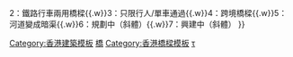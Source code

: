 {{Navbox
|name = 香港跨河橋樑
|title = [[:Category:香港跨河橋樑|香港河上橋樑]]
|image = [[File:Flag of Hong Kong.svg|100px]]
|bodyclass = hlist

|group1 = 香港 
|list1 = 
* [[堅拿道天橋]]<sup>5</sup> 
* [[火龍徑]]<sup>3</sup>
* [[警校道]]
* [[南朗山道]]
* [[黃泥涌峽天橋]]<sup>5</sup>
* [[鴨脷洲大橋]]

|group2 = 九龍和新九龍
|list2 = {{Navbox|subgroup
  |group1 = [[啟德河]]
  |list1 = 
* [[蒲崗村道]]<sup>5</sup>
* [[彩虹道]]<sup>5</sup>
* [[沙田坳道]]
* [[大成街]]
* [[樂善道]]
* [[太子道東]]
* [[世運道]]<sup>5</sup>
* [[承啟道]]<sup>5</sup>
* [[啟福道]]
* [[啟德橋]]{{small|（<del>[[承豐道]]</del>）}}
  |group2 = [[翠屏河]]
  |list2 = 
* [[鯉魚門道]]<sup>2</sup>
* [[成業街]]
* [[偉業街]]
* [[觀塘繞道]]
  }}

|group3 = 新界
|list3 = {{Navbox|subgroup
  |group1 = [[錦田河]]／[[山貝河]]
  |list1 = 
* [[便母橋]]<sup>3</sup>
* [[紅毛橋]]{{small|（[[青山公路#潭尾段|青山公路 - 潭尾段]]）}}
* [[富業街]]
* [[朗業街]]
* [[元朗安樂路]]
* [[媽橫路]]
* [[屯馬綫]]{{small|（[[西鐵綫]][[元朗站 (屯馬綫)|元朗站]]至鳳池路）}}<sup>1</sup>
* 鳳池路
* [[元朗安寧路]]
* [[元朗大馬路]]
* [[教育路 (香港)|教育路]]
* [[馬棠路]]
* [[大樹下西路]]
* [[十八鄉路]]
* [[元朗公路]]
* [[錦慶路]]
* [[江太路]]
* [[錦田公路]]
* [[錦河路]]
* [[錦上路]]
* [[東匯路]]
* [[八鄉路]]
  |group2 = [[林村河]]
  |list2 = 
* [[吐露港公路]]
* [[大埔太和路|太和路]]
* [[東鐵綫]]<sup>1</sup>
* [[廣福橋]]<sup>3</sup>
* [[寶鄉橋]]
* [[南運路]]
* [[完善路]]
|  group3 = [[城門河]]
  |list3 = 
* [[美田路]]
* [[大埔公路#大圍段|大埔公路─大圍段]]
* [[青沙公路|青沙公路—大圍段]]
* [[村南道]]
* [[東鐵綫]]<sup>1</sup>
* ''[[沙田T4主幹道]]''<sup>6</sup>
* [[獅子橋 (香港)|獅子橋]]
* [[瀝源橋]]<sup>3</sup>
* [[沙燕橋]]
* [[翠榕橋]]
* [[沙田路 (香港)|沙田路]]
* [[錦龍橋]]
* NF224<sup>3</sup>
* NF267<sup>3</sup>
* [[大老山公路]]
  |group4 = [[火炭渠]]
  |list4 =
* [[桂地街]]
* [[穗禾路]]
* [[山尾街]]
* [[火炭路]]
* [[東鐵綫]]<sup>1</sup>
* [[樂景街]]
* {{TPR|沙田}}
* [[沙田路 (香港)|沙田路]]
* [[源禾路]]
  |group5 = [[小瀝源渠]]
  |list5 = 
* [[大涌橋路]]
* [[屯馬綫]]（[[馬鞍山綫]]）<sup>1</sup>
* [[安明街]]
* [[大老山公路]]
* [[沙瀝公路]]
* [[小瀝源路]]
* [[牛皮沙街]]
  |group6 = [[梅大石澗]]／[[大水坑]]
  |list6 = 
* [[恆泰路]]
* [[馬鞍山路]]<sup>2</sup>
* [[亞公角街]]
  |group7 = [[大欖涌]]
  |list7 = 
* [[大欖涌路]]
* {{CPR|大欖}}
* [[屯門公路]]
  |group8 = [[屯門河]]
  |list8 = 
* [[青山公路#嶺南段|青山公路—嶺南段]]
* [[屯門公路]]
* [[元朗公路]]
* [[屯馬綫]]{{small|（[[西鐵綫]][[兆康站 (屯馬綫)|兆康站]]至[[屯門站 (屯馬綫)|屯門站]]、''[[屯門南延綫]]''<sup>6</sup>）}}<sup>1</sup>
* [[青田路]]
* [[紅橋 (香港)|紅橋]]<sup>3</sup>
* [[蔡意橋]]
* [[杯渡路]]
* [[香港輕鐵|輕鐵]][[杯渡路]]架空段<sup>1</sup>
* [[天后橋]]<sup>3</sup>
* [[友愛橋]]<sup>3</sup>
* [[皇珠路]]
* [[屯宜橋]]<sup>3</sup>
* [[海皇路]]<sup>2</sup>
  |group9 = [[東涌河]]及[[黃龍石澗]]
  |list9 = 
* [[松仁路 (香港)|松仁路]]
* [[東涌道]]
* [[裕東路]]
* [[石門甲路]]
  |group10 = [[深圳河]]
  |list10 = 
* [[文錦渡管制站|文錦渡橋]]<sup>4</sup>
* [[羅湖橋]]<sup>3 4</sup>
* [[羅湖橋]]<sup>1 4</sup>
* [[落馬洲站|落馬洲支線管制站]]─[[福田口岸]]行人天橋<sup>3 4</sup>
* [[落馬洲大橋]]<sup>4</sup>
  |group11 = [[天水圍河]]
  |list11 = 
* [[天影路]]
* [[天秀路]]
* [[香港天水圍街道列表|天華路]]
* [[屏廈路]]
* [[屯馬綫]]（[[西鐵綫]]）<sup>1</sup>
* [[洪志路]]
* [[洪水橋田心路]]
* [[洪柏路]]
* {{CPR|洪水橋}}
* [[天地人路]]
  |group12 = [[梧桐河]]系統{{small|（包括[[石上河]]／[[雙魚河]]／[[麻笏河]]）}}
  |list12 = 
* [[文錦渡路]]
* [[龍琛路]]
* [[沙頭角公路]]
* [[樂東街]]
* ''[[粉嶺繞道]]''<sup>7</sup>
* [[坪輋路]]
* [[香園圍公路]]
* [[大窩東支路]]
* [[東鐵綫]]<sup>1</sup>
* [[祝運街]]
* {{CPR|古洞}}
* [[粉嶺公路]]
* [[古洞路]]
* [[粉錦公路]]
* [[寶石湖路]]<sup>5</sup>
* [[百和路]]<sup>5</sup>
* [[樂東街]]
  |group13 = [[平原河]]
  |list13 = 
* [[蓮麻坑路]]
* [[坪輋路]]
* [[五洲路]]
* [[香園圍公路]]
  |group14 = [[蠔涌河]]
  |list14 = 
* [[西貢公路]]
  |group15 = [[曹公潭]]
  |list15 = 
* [[美環街]]<sup>5</sup>
* [[青山公路－荃灣段]]<sup>5</sup>
* [[大涌道]]<sup>5</sup>
* [[沙咀道]]<sup>5</sup>
* [[荃灣路]]<sup>5</sup>
  |group16 = [[銀河 (香港)|銀河]]
  |list16 = 
* [[梅窩鄉事會路]]
* [[銀石街]]
* NF26及NF26A<sup>3</sup>
  |group17 = [[橫塘河]]
  |list17 = 
* [[橫塘河橋]]<sup>3</sup>
}}
|group4 = 過去
|list4 = 
* [[羅湖橋]]<sup>3、4</sup> 
*  [[鵝頸橋]]<sup>1、5</sup> 
* {{CPR|荃灣}}<sup>5</sup> 
*  [[沙咀道]]<sup>5</sup> 
*  [[青山道]]<sup>5</sup> 
*  [[元州街]]<sup>5</sup>
* [[長沙灣道]]<sup>5</sup>
* [[荔枝角道]]<sup>5</sup>
* [[太子道西]]<sup>5</sup>
|below=備註：<br>1：鐵路專用橋樑{{.w}}2：鐵路行車兩用橋樑{{.w}}3：只限行人/單車通過{{.w}}4：跨境橋樑{{.w}}5：河道變成暗渠{{.w}}6：規劃中（斜體）{{.w}}7：興建中（斜體）
}}
<noinclude>
[[Category:香港建築模板]]
[[Category:香港交通導航模板|橋]]
[[Category:香港橋樑模板]]
[[Category:香港跨河橋梁|τ]]
</noinclude>